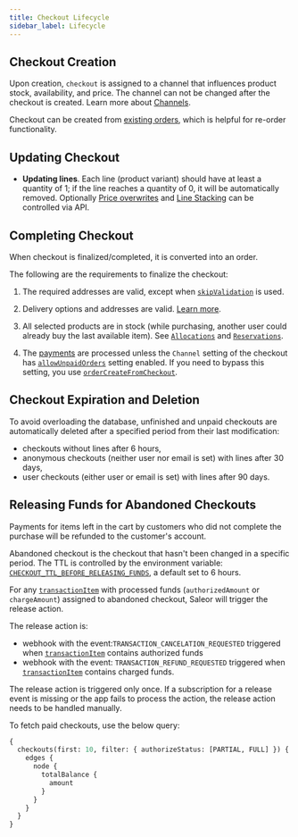 ```yaml
---
title: Checkout Lifecycle
sidebar_label: Lifecycle
---
```


## Checkout Creation

Upon creation, `checkout` is assigned to a channel that influences product stock, availability, and price. The channel can not be changed after the checkout is created. Learn more about [Channels](/developer/channels/overview.mdx).

Checkout can be created from [existing orders](/developer/checkout/order-to-checkout.mdx), which is helpful for re-order functionality.

## Updating Checkout

- **Updating lines**. Each line (product variant) should have at least a quantity of 1; if the line reaches a quantity of 0, it will be automatically removed. Optionally [Price overwrites](/developer/checkout/api-guide.mdx#setting-custom-line-prices) and [Line Stacking](/developer/checkout/api-guide.mdx#creating-two-lines-using-a-single-variant) can be controlled via API.

## Completing Checkout

When checkout is finalized/completed, it is converted into an order.

The following are the requirements to finalize the checkout:

1. The required addresses are valid, except when [`skipValidation`](/developer/address#skipping-the-address-validation.mdx) is used.

2. Delivery options and addresses are valid. [Learn more](/developer/checkout/address).

3. All selected products are in stock (while purchasing, another user could already buy the last available item). See [`Allocations`](/developer/stock-allocation.mdx) and [`Reservations`](/developer/checkout/stock.mdx).

4. The [payments](/developer/payments/overview.mdx) are processed unless the `Channel` setting of the checkout has [`allowUnpaidOrders`](/api-reference/miscellaneous/objects/order-settings#ordersettingsallowunpaidordersboolean--) setting enabled. If you need to bypass this setting, you use [`orderCreateFromCheckout`](api-reference/orders/mutations/order-create-from-checkout.mdx).

## Checkout Expiration and Deletion

To avoid overloading the database, unfinished and unpaid checkouts are automatically deleted after a specified period from their last modification:

- checkouts without lines after 6 hours,
- anonymous checkouts (neither user nor email is set) with lines after 30 days,
- user checkouts (either user or email is set) with lines after 90 days.

## Releasing Funds for Abandoned Checkouts

Payments for items left in the cart by customers who did not complete the purchase will be refunded to the customer's account.

Abandoned checkout is the checkout that hasn't been changed in a specific period. The TTL is controlled by the environment variable: [`CHECKOUT_TTL_BEFORE_RELEASING_FUNDS`](setup/configuration.mdx#checkout_ttl_before_releasing_funds), a default set to 6 hours.

For any [`transactionItem`](api-reference/payments/objects/transaction-item.mdx) with processed funds (`authorizedAmount` or `chargeAmount`) assigned to abandoned checkout, Saleor will trigger the release action.

The release action is:

- webhook with the event:`TRANSACTION_CANCELATION_REQUESTED` triggered when [`transactionItem`](api-reference/payments/objects/transaction-item.mdx) contains authorized funds
- webhook with the event: `TRANSACTION_REFUND_REQUESTED` triggered when [`transactionItem`](api-reference/payments/objects/transaction-item.mdx) contains charged funds.

The release action is triggered only once. If a subscription for a release event is missing or the app fails to process the action, the release action needs to be handled manually.

To fetch paid checkouts, use the below query:

```graphql {4}
{
  checkouts(first: 10, filter: { authorizeStatus: [PARTIAL, FULL] }) {
    edges {
      node {
        totalBalance {
          amount
        }
      }
    }
  }
}
```
